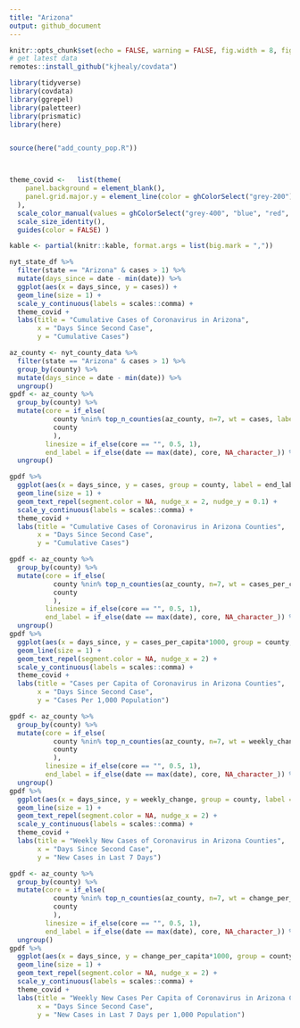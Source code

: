 ```yaml
---
title: "Arizona"
output: github_document
---
```


```r
knitr::opts_chunk$set(echo = FALSE, warning = FALSE, fig.width = 8, fig.height = 6, fig.retina = 4)
# get latest data
remotes::install_github("kjhealy/covdata")

library(tidyverse)
library(covdata)
library(ggrepel)
library(paletteer)
library(prismatic)
library(here)


source(here("add_county_pop.R"))



theme_covid <-   list(theme(
    panel.background = element_blank(),
    panel.grid.major.y = element_line(color = ghColorSelect("grey-200"))
  ),
  scale_color_manual(values = ghColorSelect("grey-400", "blue", "red", "green", "yellow-800", "purple", "orange", "pink")),
  scale_size_identity(),
  guides(color = FALSE) )

kable <- partial(knitr::kable, format.args = list(big.mark = ","))
```


```r
nyt_state_df %>% 
  filter(state == "Arizona" & cases > 1) %>% 
  mutate(days_since = date - min(date)) %>% 
  ggplot(aes(x = days_since, y = cases)) +
  geom_line(size = 1) +
  scale_y_continuous(labels = scales::comma) +
  theme_covid +
  labs(title = "Cumulative Cases of Coronavirus in Arizona",
       x = "Days Since Second Case",
       y = "Cumulative Cases")
```


```r
az_county <- nyt_county_data %>% 
  filter(state == "Arizona" & cases > 1) %>% 
  group_by(county) %>% 
  mutate(days_since = date - min(date)) %>% 
  ungroup()
gpdf <- az_county %>% 
  group_by(county) %>% 
  mutate(core = if_else(
           county %nin% top_n_counties(az_county, n=7, wt = cases, label = county), "", 
           county 
           ),
         linesize = if_else(core == "", 0.5, 1),
         end_label = if_else(date == max(date), core, NA_character_)) %>% 
  ungroup()
```



```r
gpdf %>% 
  ggplot(aes(x = days_since, y = cases, group = county, label = end_label, color = core)) +
  geom_line(size = 1) +
  geom_text_repel(segment.color = NA, nudge_x = 2, nudge_y = 0.1) +
  scale_y_continuous(labels = scales::comma) +
  theme_covid +
  labs(title = "Cumulative Cases of Coronavirus in Arizona Counties",
       x = "Days Since Second Case",
       y = "Cumulative Cases")
```

```r
gpdf <- az_county %>% 
  group_by(county) %>% 
  mutate(core = if_else(
           county %nin% top_n_counties(az_county, n=7, wt = cases_per_capita, label = county), "", 
           county 
           ),
         linesize = if_else(core == "", 0.5, 1),
         end_label = if_else(date == max(date), core, NA_character_)) %>% 
  ungroup()
gpdf %>% 
  ggplot(aes(x = days_since, y = cases_per_capita*1000, group = county, label = end_label, color = core)) +
  geom_line(size = 1) +
  geom_text_repel(segment.color = NA, nudge_x = 2) +
  scale_y_continuous(labels = scales::comma) +
  theme_covid +
  labs(title = "Cases per Capita of Coronavirus in Arizona Counties",
       x = "Days Since Second Case",
       y = "Cases Per 1,000 Population")
```





```r
gpdf <- az_county %>% 
  group_by(county) %>% 
  mutate(core = if_else(
           county %nin% top_n_counties(az_county, n=7, wt = weekly_change, label = county), "", 
           county 
           ),
         linesize = if_else(core == "", 0.5, 1),
         end_label = if_else(date == max(date), core, NA_character_)) %>% 
  ungroup()
gpdf %>% 
  ggplot(aes(x = days_since, y = weekly_change, group = county, label = end_label, color = core)) +
  geom_line(size = 1) +
  geom_text_repel(segment.color = NA, nudge_x = 2) +
  scale_y_continuous(labels = scales::comma) +
  theme_covid +
  labs(title = "Weekly New Cases of Coronavirus in Arizona Counties",
       x = "Days Since Second Case",
       y = "New Cases in Last 7 Days")
```


```r
gpdf <- az_county %>% 
  group_by(county) %>% 
  mutate(core = if_else(
           county %nin% top_n_counties(az_county, n=7, wt = change_per_capita, label = county), "", 
           county 
           ),
         linesize = if_else(core == "", 0.5, 1),
         end_label = if_else(date == max(date), core, NA_character_)) %>% 
  ungroup()
gpdf %>% 
  ggplot(aes(x = days_since, y = change_per_capita*1000, group = county, label = end_label, color = core)) +
  geom_line(size = 1) +
  geom_text_repel(segment.color = NA, nudge_x = 2) +
  scale_y_continuous(labels = scales::comma) +
  theme_covid +
  labs(title = "Weekly New Cases Per Capita of Coronavirus in Arizona Counties",
       x = "Days Since Second Case",
       y = "New Cases in Last 7 Days per 1,000 Population")
```



